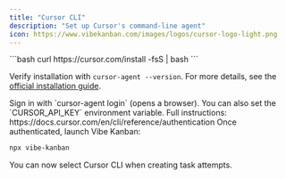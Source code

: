 ```yaml
---
title: "Cursor CLI"
description: "Set up Cursor's command-line agent"
icon: https://www.vibekanban.com/images/logos/cursor-logo-light.png
---
```


<Steps>
<Step title="Install Cursor CLI">
  ```bash
  curl https://cursor.com/install -fsS | bash
  ```

  Verify installation with `cursor-agent --version`. For more details, see the [official installation guide](https://docs.cursor.com/en/cli/installation).
</Step>

<Step title="Follow the login instructions">
  Sign in with `cursor-agent login` (opens a browser). You can also set the `CURSOR_API_KEY` environment variable. Full instructions: https://docs.cursor.com/en/cli/reference/authentication
</Step>

<Step title="Start Vibe Kanban">
  Once authenticated, launch Vibe Kanban:

  ```bash
  npx vibe-kanban
  ```

  You can now select Cursor CLI when creating task attempts.
</Step>
</Steps>
